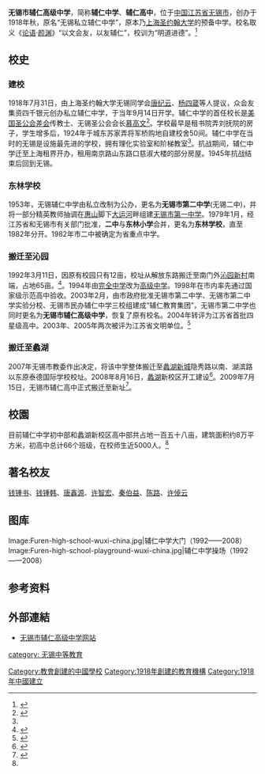 {{coord|31.52989|120.28331|display=title}}
{{Distinguish|嘉義市私立輔仁高級中學}}
{{Infobox_School
|name           =无锡市辅仁高级中学
|image          =辅仁高中.jpg
|motto          =明道进德
|established    =1918年[[无锡|无锡]]东门创校
|type           =公立高中
|affiliation    =
|district       =[[中国|中国]][[江苏省|江苏省]][[无锡市|无锡市]]
|grades         =
|president      = 
|principal      =张军
|head of school =
|dean           =
|faculty        =
|athletics = 
|magazine = 
|conference = 
|staff          =
|enrollment     =
|score          =
|free_label2    =
|free_text2     =
|location       =江苏省无锡市会友路1号
|information    =
|website        =http://www.wxfr.net
}}

'''无锡市辅仁高级中学'''，简称'''辅仁中学'''、'''辅仁高中'''，位于[[中国|中国]][[江苏省|江苏省]][[无锡市|无锡市]]，创办于1918年秋，原名“无锡私立辅仁中学”，原本乃[[上海圣约翰大学|上海圣约翰大学]]的预备中学。校名取义《[[论语|论语]]·[[颜渊|颜渊]]》“以文会友，以友辅仁”，校训为“明道进德”。<ref name="sy">{{cite web |url=http://travel.synyan.net/2007/æ¢æºªæ¼«å¿03æ é¡å±±è²æ æºªå/ |title=梁溪漫志03：无锡山色映溪光 |accessdate=2009-07-21 |author=synyan |date=2007-02-03 |language=zh }}{{dead link|date=2018年3月 |bot=InternetArchiveBot |fix-attempted=yes }}</ref>

==校史==
===建校===
1918年7月31日，由上海圣约翰大学无锡同学会[[唐纪云|唐纪云]]、[[杨四箴|杨四箴]]等人提议，众会友集资四千银元创办私立辅仁中学，于当年9月14日开学。辅仁中学的首任校长是[[美国圣公会差会|美国圣公会差会]]传教士、无锡圣公会会长[[慕高文|慕高文]]<ref name="daj">{{cite web |url=http://daj.chinawuxi.gov.cn/lssdjt/522992.shtml |title=7月31日 |accessdate=2009-07-21 |author= |date=2006-07-05 |language=zh }}{{dead link|date=2018年1月 |bot=InternetArchiveBot |fix-attempted=yes }}</ref>。学校最早是租书院弄刘抚院的房子，学生增多后，1924年于城东苏家弄将军桥购地自建校舍50间。辅仁中学在当时的无锡是设施最先进的学校，拥有理化实验室和阶梯教室<ref name="wxjy"></ref>。抗战期间，辅仁中学迁至上海租界开办，租用南京路山东路口慈淑大楼的部分房屋。1945年抗战结束后回到无锡。

===东林学校===
1953年，无锡辅仁中学由私立改制为公办，更名为'''无锡市第二中学'''(无锡二中)，并将一部分精英教师抽调在[[惠山|惠山]]脚下[[大运河|大运河]]畔组建[[无锡市第一高级中学|无锡市第一中学]]。1979年1月，经江苏省和无锡市有关部门批准，'''二中'''与'''东林小学'''合并，更名为'''东林学校'''，直至1982年分开。1982年市二中被确定为省重点中学。

===搬迁至沁园===
1992年3月11日，因原有校园只有12亩，校址从解放东路搬迁至南门外[[沁园新村|沁园新村]]南端，占地65亩。<ref name="wxjy">{{cite web |url=http://www.wxjy.com.cn/xwzx/ReadNews.asp?NewsID=39220 |title=辅仁：从东林书院到蠡湖之滨——无锡市辅仁中学的两次新建 |accessdate=2009-07-21 |author= |date=2008年11月6日 |language=zh |deadurl=yes |archiveurl=https://web.archive.org/web/20110707022513/http://www.wxjy.com.cn/xwzx/ReadNews.asp?NewsID=39220 |archivedate=2011年7月7日 }}</ref>。1994年由[[完全中学|完全中学]]改为[[高级中学|高级中学]]。1998年在市内率先通过国家级示范高中验收。2003年2月，由市政府批准无锡市第二中学、无锡市第二中学实验分校、无锡市民办辅仁中学三校组建成“辅仁教育集团”，无锡市第二中学也同时更名为'''无锡市辅仁高级中学'''，恢复了原有校名。2004年转评为江苏省首批四星级高中。2003年、2005年两次被评为江苏省文明单位。<ref name="furen">{{cite web |url=http://www.wxfr.net/jks/data/134.htm |title=辅仁报第二十期 |accessdate=2008-04-03 |author= |date=2007-05-28 |language=zh |deadurl=yes |archiveurl=https://web.archive.org/web/20080407000526/http://www.wxfr.net/jks/data/134.htm |archivedate=2008-04-07 }}</ref>

===搬迁至蠡湖===
2007年无锡市教委作出决定，将该中学整体搬迁至[[蠡湖新城|蠡湖新城]]隐秀路以南、湖滨路以东原泰德国际学校校址。2008年8月16日，[[蠡湖|蠡湖]]新校区开工建设<ref name="furen">{{cite web|url=http://www.wxfr.net/xinwen/ReadNews.asp?NewsID=746|title=无锡市辅仁高中隆重举行新校区奠基仪式|accessdate=2009-07-20|author=|date=2008年8月18日|language=zh}}{{dead link|date=2018年1月 |bot=InternetArchiveBot |fix-attempted=yes }}</ref>。2009年7月15日，无锡市辅仁高中正式搬迁至新址<ref name="wuxi">{{cite web|url=http://www.wuxi.gov.cn/smsh/jyxx/205688.shtml|title=无锡市辅仁高中正式乔迁新校区|accessdate=2009-07-20|author=|date=2009-07-16|language=zh|archive-date=2012-11-27|archive-url=https://archive.is/20121127044513/http://www.wuxi.gov.cn/smsh/jyxx/205688.shtml|dead-url=yes}}</ref>。

==校園==
目前辅仁中学初中部和蠡湖新校区高中部共占地一百五十八亩，建筑面积约8万平方米，初高中总计66个班级，在校师生近5000人。<ref name="furen" />

==著名校友==
[[钱锺书|钱锺书]]、[[钱锺韩|钱锺韩]]、[[唐鑫源|唐鑫源]]、[[许智宏|许智宏]]、[[秦伯益|秦伯益]]、[[陈路|陈路]]、[[许倬云|许倬云]]

==图库==
<gallery>
Image:Furen-high-school-wuxi-china.jpg|辅仁中学大门（1992——2008）
Image:Furen-high-school-playground-wuxi-china.jpg|辅仁中学操场（1992——2008） 
</gallery>

==参考资料==
{{reflist}}

== 外部連結 ==
* [http://www.wxfr.net 无锡市辅仁高级中学网站] {{Wayback|url=http://www.wxfr.net/ |date=20161008024113 }}
{{无锡中等教育}}
{{江苏省四星级高中}}
[[category:_无锡中等教育|category: 无锡中等教育]]
[[Category:教會創建的中國學校|Category:教會創建的中國學校]]
[[Category:1918年創建的教育機構|Category:1918年創建的教育機構]]
[[Category:1918年中國建立|Category:1918年中國建立]]